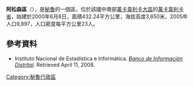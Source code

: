 '''阿松森區'''（{{lang-es|Distrito de Ascensión}}），是[[秘魯|秘魯]]的一個區，位於該國中南部[[萬卡韋利卡大區|萬卡韋利卡大區]]的[[萬卡韋利卡省|萬卡韋利卡省]]，始建於2000年6月8日，面積432.24平方公里，海拔高度3,650米，2005年人口9,897，人口密度每平方公里23人。

==參考資料==
*{{es icon}} Instituto Nacional de Estadística e Informática. ''[https://web.archive.org/web/20080423164200/http://desa.inei.gob.pe/mapas/bid/ Banco de Información Distrital]''. Retrieved April 11, 2008.

{{coord|12.7840|S|74.9782|W|source:wikidata-and-enwiki-cat-tree_region:PE|display=title}}

{{Peru-geo-stub}}
[[Category:秘魯行政區|Category:秘魯行政區]]